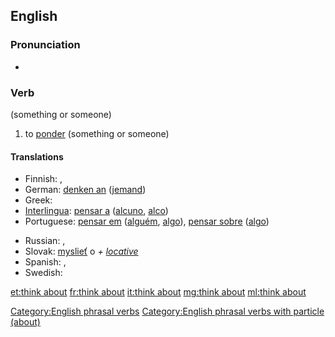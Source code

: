 ==English==

===Pronunciation===
* {{X-SAMPA|/'TiNk @'baut/}}

===Verb===
{{head|en|verb|head=[[think]] [[about]]}} (something or someone)

# to [[ponder]] (something or someone)

====Translations====
{{trans-top|ponder}}
* Finnish: {{t+|fi|ajatella}}, {{t+|fi|pohtia}}
* German: [[denken an]] ([[jemand]])
* Greek: {{t+|el|αναλογίζομαι}}
* [[Interlingua]]: [[pensar a]] ([[alcuno]], [[alco]])
* Portuguese: [[pensar em]] ([[alguém]], [[algo]]), [[pensar sobre]] ([[algo]])
{{trans-mid}}
* Russian: {{t+|ru|обдумывать|tr=obdúmyvat'}} {{impf}}, {{t+|ru|обдумать|tr=obdúmat'}} {{pf.}}
* Slovak: [[myslieť]] o ''+ [[locative]]''
* Spanish: {{t+|es|pensar|alt=pensar en alguien}}, {{t|es|ponderar}}
* Swedish: {{t|sv|tänka på}}
{{trans-bottom}}

[[Category:English phrasal verbs]]
[[Category:English phrasal verbs with particle (about)]]

[[et:think about]]
[[fr:think about]]
[[it:think about]]
[[mg:think about]]
[[ml:think about]]
